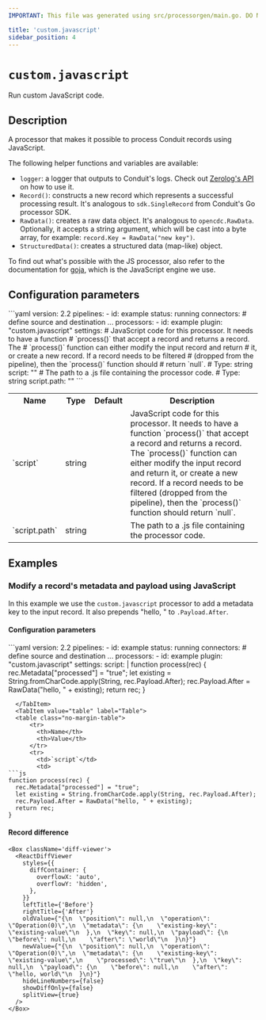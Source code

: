 ```yaml
---
IMPORTANT: This file was generated using src/processorgen/main.go. DO NOT EDIT.

title: 'custom.javascript'
sidebar_position: 4
---
```



# `custom.javascript`

Run custom JavaScript code.

## Description

A processor that makes it possible to process Conduit records using JavaScript.

The following helper functions and variables are available:
* `logger`: a logger that outputs to Conduit's logs. Check out [Zerolog's API](https://github.com/rs/zerolog) on how to use it.
* `Record()`: constructs a new record which represents a successful processing result.
It's analogous to `sdk.SingleRecord` from Conduit's Go processor SDK.
* `RawData()`: creates a raw data object. It's analogous to `opencdc.RawData`. Optionally, it
accepts a string argument, which will be cast into a byte array, for example: `record.Key = RawData("new key")`.
* `StructuredData()`: creates a structured data (map-like) object.

To find out what's possible with the JS processor, also refer to the documentation for 
[goja](https://github.com/dop251/goja), which is the JavaScript engine we use.

## Configuration parameters

<Tabs groupId="config-params">
  <TabItem value="yaml" label="YAML">
```yaml
version: 2.2
pipelines:
  - id: example
    status: running
    connectors:
      # define source and destination ...
    processors:
      - id: example
        plugin: "custom.javascript"
        settings:
          # JavaScript code for this processor. It needs to have a function
          # `process()` that accept a record and returns a record. The
          # `process()` function can either modify the input record and return
          # it, or create a new record. If a record needs to be filtered
          # (dropped from the pipeline), then the `process()` function should
          # return `null`.
          # Type: string
          script: ""
          # The path to a .js file containing the processor code.
          # Type: string
          script.path: ""
```
  </TabItem>
  <TabItem value="table" label="Table">
  <table class="no-margin-table">
      <tr>
        <th>Name</th>
        <th>Type</th>
        <th>Default</th>
        <th>Description</th>
      </tr>
      <tr>
        <td>`script`</td>
        <td>string</td>
        <td><Chip label="null" /></td>
        <td>
  JavaScript code for this processor.
It needs to have a function `process()` that accept
a record and returns a record.
The `process()` function can either modify the input record and return it,
or create a new record.
If a record needs to be filtered (dropped from the pipeline),
then the `process()` function should return `null`.
        </td>
      </tr>
      <tr>
        <td>`script.path`</td>
        <td>string</td>
        <td><Chip label="null" /></td>
        <td>
  The path to a .js file containing the processor code.
        </td>
      </tr>
    </table>
  </TabItem>
</Tabs>

## Examples

### Modify a record's metadata and payload using JavaScript

In this example we use the `custom.javascript` processor to add a metadata key to the input record. It also prepends "hello, " to `.Payload.After`.

#### Configuration parameters

<Tabs groupId="config-params">
  <TabItem value="yaml" label="YAML">
```yaml
version: 2.2
pipelines:
  - id: example
    status: running
    connectors:
      # define source and destination ...
    processors:
      - id: example
        plugin: "custom.javascript"
        settings:
          script: |
            function process(rec) {
              rec.Metadata["processed"] = "true";
              let existing = String.fromCharCode.apply(String, rec.Payload.After);
              rec.Payload.After = RawData("hello, " + existing);
              return rec;
            }

```
  </TabItem>
  <TabItem value="table" label="Table">
  <table class="no-margin-table">
      <tr>
        <th>Name</th>
        <th>Value</th>
      </tr>
      <tr>
        <td>`script`</td>
        <td>
```js
function process(rec) {
  rec.Metadata["processed"] = "true";
  let existing = String.fromCharCode.apply(String, rec.Payload.After);
  rec.Payload.After = RawData("hello, " + existing);
  return rec;
}
```
</td>
      </tr>
    </table>
  </TabItem>
</Tabs>

#### Record difference

```mdx-code-block
<Box className='diff-viewer'>
  <ReactDiffViewer
    styles={{
      diffContainer: {
        overflowX: 'auto',
        overflowY: 'hidden',
      },
    }}
    leftTitle={'Before'}
    rightTitle={'After'}
    oldValue={"{\n  \"position\": null,\n  \"operation\": \"Operation(0)\",\n  \"metadata\": {\n    \"existing-key\": \"existing-value\"\n  },\n  \"key\": null,\n  \"payload\": {\n    \"before\": null,\n    \"after\": \"world\"\n  }\n}"}
    newValue={"{\n  \"position\": null,\n  \"operation\": \"Operation(0)\",\n  \"metadata\": {\n    \"existing-key\": \"existing-value\",\n    \"processed\": \"true\"\n  },\n  \"key\": null,\n  \"payload\": {\n    \"before\": null,\n    \"after\": \"hello, world\"\n  }\n}"}
    hideLineNumbers={false}
    showDiffOnly={false}
    splitView={true}
  />
</Box>
```

